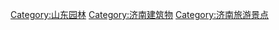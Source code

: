 [[Category:山东园林|Category:山东园林]]
[[Category:济南建筑物|Category:济南建筑物]]
[[Category:济南旅游景点|Category:济南旅游景点]]